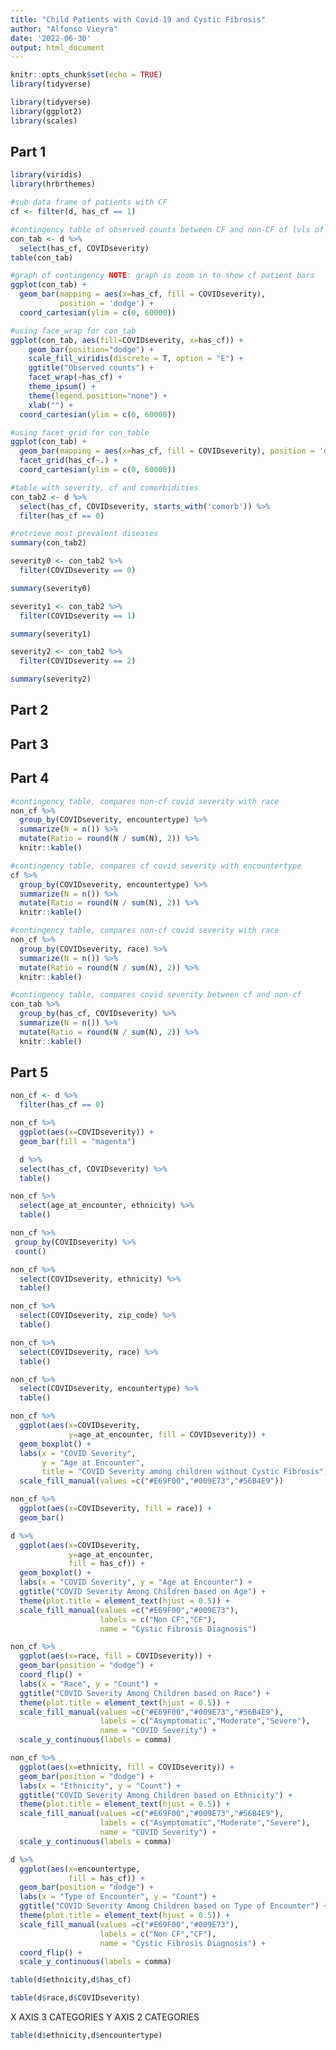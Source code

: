 ```yaml
---
title: "Child Patients with Covid-19 and Cystic Fibrosis"
author: "Alfonso Vieyra"
date: '2022-06-30'
output: html_document
---
```


```r
knitr::opts_chunk$set(echo = TRUE)
library(tidyverse)
```
```r
library(tidyverse)
library(ggplot2)
library(scales)
```

## Part 1


```r
library(viridis)
library(hrbrthemes)

#sub data frame of patients with CF
cf <- filter(d, has_cf == 1)

#contingency table of observed counts between CF and non-CF of lvls of sympt.
con_tab <- d %>% 
  select(has_cf, COVIDseverity)
table(con_tab)

#graph of contingency NOTE: graph is zoom in to show cf patient bars
ggplot(con_tab) +
  geom_bar(mapping = aes(x=has_cf, fill = COVIDseverity), 
           position = 'dodge') +
  coord_cartesian(ylim = c(0, 60000))

```

```r
#using face_wrap for con_tab
ggplot(con_tab, aes(fill=COVIDseverity, x=has_cf)) + 
    geom_bar(position="dodge") +
    scale_fill_viridis(discrete = T, option = "E") +
    ggtitle("Observed counts") +
    facet_wrap(~has_cf) +
    theme_ipsum() +
    theme(legend.position="none") +
    xlab("") + 
  coord_cartesian(ylim = c(0, 60000))
```

```r
#using facet_grid for con_table
ggplot(con_tab) +
  geom_bar(mapping = aes(x=has_cf, fill = COVIDseverity), position = 'dodge') +
  facet_grid(has_cf~.) + 
  coord_cartesian(ylim = c(0, 60000))
```

```r
#table with severity, cf and comorbidities
con_tab2 <- d %>%
  select(has_cf, COVIDseverity, starts_with('comorb')) %>%
  filter(has_cf == 0)

#retrieve most prevalent diseases
summary(con_tab2)
```

```r
severity0 <- con_tab2 %>%
  filter(COVIDseverity == 0)

summary(severity0)
```

```r
severity1 <- con_tab2 %>%
  filter(COVIDseverity == 1)

summary(severity1)
```

```r
severity2 <- con_tab2 %>%
  filter(COVIDseverity == 2)

summary(severity2)
```


## Part 2

## Part 3

## Part 4

```r
#contingency table, compares non-cf covid severity with race
non_cf %>% 
  group_by(COVIDseverity, encountertype) %>% 
  summarize(N = n()) %>% 
  mutate(Ratio = round(N / sum(N), 2)) %>% 
  knitr::kable()
```

```r
#contingency table, compares cf covid severity with encountertype
cf %>% 
  group_by(COVIDseverity, encountertype) %>% 
  summarize(N = n()) %>% 
  mutate(Ratio = round(N / sum(N), 2)) %>% 
  knitr::kable()
```

```r
#contingency table, compares non-cf covid severity with race
non_cf %>% 
  group_by(COVIDseverity, race) %>% 
  summarize(N = n()) %>% 
  mutate(Ratio = round(N / sum(N), 2)) %>% 
  knitr::kable()
```

```r
#contingency table, compares covid severity between cf and non-cf
con_tab %>% 
  group_by(has_cf, COVIDseverity) %>% 
  summarize(N = n()) %>% 
  mutate(Ratio = round(N / sum(N), 2)) %>% 
  knitr::kable()
```



## Part 5
```r
non_cf <- d %>%
  filter(has_cf == 0)
```
```r
non_cf %>% 
  ggplot(aes(x=COVIDseverity)) +
  geom_bar(fill = "magenta")
```
```r
  d %>% 
  select(has_cf, COVIDseverity) %>% 
  table()
```
```r
non_cf %>% 
  select(age_at_encounter, ethnicity) %>% 
  table()
```
```r
non_cf %>%
 group_by(COVIDseverity) %>%
 count()
```
```r
non_cf %>% 
  select(COVIDseverity, ethnicity) %>% 
  table()
```
```r
non_cf %>% 
  select(COVIDseverity, zip_code) %>% 
  table()
```
```r
non_cf %>% 
  select(COVIDseverity, race) %>% 
  table()
```
```r
non_cf %>% 
  select(COVIDseverity, encountertype) %>% 
  table()
```
```r
non_cf %>% 
  ggplot(aes(x=COVIDseverity,
             y=age_at_encounter, fill = COVIDseverity)) +
  geom_boxplot() +
  labs(x = "COVID Severity", 
       y = "Age at Encounter", 
       title = "COVID Severity among children without Cystic Fibrosis") +
  scale_fill_manual(values =c("#E69F00","#009E73","#56B4E9"))
```
```r
non_cf %>% 
  ggplot(aes(x=COVIDseverity, fill = race)) +
  geom_bar()
```
```r
d %>% 
  ggplot(aes(x=COVIDseverity,
             y=age_at_encounter, 
             fill = has_cf)) +
  geom_boxplot() +
  labs(x = "COVID Severity", y = "Age at Encounter") +
  ggtitle("COVID Severity Among Children based on Age") +
  theme(plot.title = element_text(hjust = 0.5)) +
  scale_fill_manual(values =c("#E69F00","#009E73"), 
                    labels = c("Non CF","CF"), 
                    name = "Cystic Fibrosis Diagnosis") 
```
```r
non_cf %>% 
  ggplot(aes(x=race, fill = COVIDseverity)) +
  geom_bar(position = "dodge") + 
  coord_flip() +
  labs(x = "Race", y = "Count") +
  ggtitle("COVID Severity Among Children based on Race") +
  theme(plot.title = element_text(hjust = 0.5)) +
  scale_fill_manual(values =c("#E69F00","#009E73","#56B4E9"), 
                    labels = c("Asymptomatic","Moderate","Severe"),
                    name = "COVID Severity") +
  scale_y_continuous(labels = comma)
```
```r
non_cf %>% 
  ggplot(aes(x=ethnicity, fill = COVIDseverity)) +
  geom_bar(position = "dodge") +
  labs(x = "Ethnicity", y = "Count") +
  ggtitle("COVID Severity Among Children based on Ethnicity") +
  theme(plot.title = element_text(hjust = 0.5)) +
  scale_fill_manual(values =c("#E69F00","#009E73","#56B4E9"), 
                    labels = c("Asymptomatic","Moderate","Severe"),
                    name = "COVID Severity") +
  scale_y_continuous(labels = comma)
```
```r
d %>% 
  ggplot(aes(x=encountertype, 
             fill = has_cf)) +
  geom_bar(position = "dodge") +
  labs(x = "Type of Encounter", y = "Count") +
  ggtitle("COVID Severity Among Children based on Type of Encounter") +
  theme(plot.title = element_text(hjust = 0.5)) +
  scale_fill_manual(values =c("#E69F00","#009E73"), 
                    labels = c("Non CF","CF"), 
                    name = "Cystic Fibrosis Diagnosis") +
  coord_flip() +
  scale_y_continuous(labels = comma)
```
```r
table(d$ethnicity,d$has_cf)
```
```r
table(d$race,d$COVIDseverity)
```

X AXIS 3 CATEGORIES Y AXIS 2 CATEGORIES
```r
table(d$ethnicity,d$encountertype)
```







